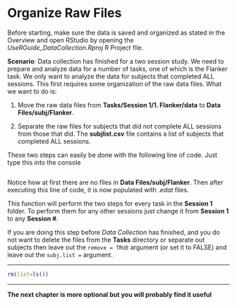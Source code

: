 # Organize Raw Files

Before starting, make sure the data is saved and organized as stated in the Overview and open RStudio by opening the *UseRGuide_DataCollection.Rproj* R Project file. 

**Scenario**: Data collection has finished for a two session study. We need to prepare and analyze data for a number of tasks, one of which is the Flanker task. 
We only want to analyze the data for subjects that completed ALL sessions. This first requires some organization of the raw data files. What we want to do is:

1) Move the raw data files from **Tasks/Session 1/1. Flanker/data** to **Data Files/subj/Flanker**.

2) Separate the raw files for subjects that did not complete ALL sessions from those that did. The **subjlist.csv** file contains a list of subjects that completed ALL sessions.

These two steps can easily be done with the following line of code. Just type this into the console

```r

```

Notice how at first there are no files in **Data Files/subj/Flanker**. Then after executing this line of code, it is now populated with *.edat* files.

This function will perform the two steps for every task in the **Session 1** folder. To perform them for any other sessions just change it from **Session 1** to any **Session #**.

If you are doing this step before *Data Collection* has finished, and you do not want to delete the files from the **Tasks** directory or separate out subjects then leave out the `remove = TRUE` argument (or set it to FALSE) and leave out the `subj.list = ` argument.


********

```r
rm(list=ls())
```

********

**The next chapter is more optional but you will probably find it useful**
